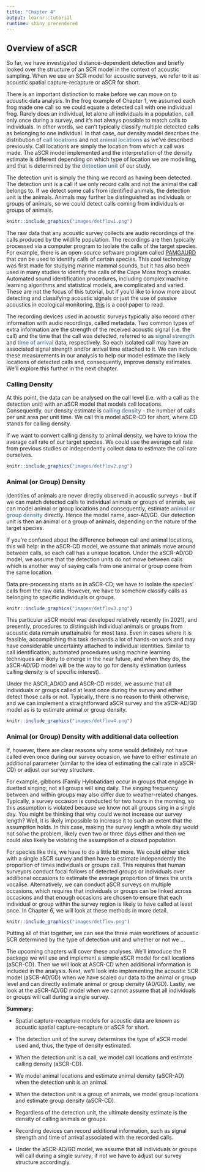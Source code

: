 ```yaml
---
title: "Chapter 4"
output: learnr::tutorial
runtime: shiny_prerendered
---
```


## Overview of aSCR

So far, we have investigated distance-dependent detection and briefly looked over the structure of an SCR model in the context of acoustic sampling. When we use an SCR model for acoustic surveys, we refer to it as acoustic spatial capture-recapture or aSCR for short. 

There is an important distinction to make before we can move on to acoustic data analysis. In the frog example of Chapter 1, we assumed each frog made one call so we could equate a detected call with one individual frog. Rarely does an individual, let alone all individuals in a population, call only once during a survey, and it's not always possible to match calls to individuals. In other words, we can't typically classify multiple detected calls as belonging to one individual. In that case, our density model describes the distribution of <span style="color:#668BA4;font-weight:bold;">call locations</span> and not <span style="color:#668BA4;font-weight:bold;">animal locations</span> as we've described previously. Call locations are simply the location from which a call was made. The aSCR model implemented and the interpretation of the density estimate is different depending on which type of location we are modelling, and that is determined by the <span style="color:#668BA4;font-weight:bold;">detection unit</span> of our study. 

The detection unit is simply the thing we record as having been detected. The detection unit is a call if we only record calls and not the animal the call belongs to. If we detect some calls from identified animals, the detection unit is the animals. Animals may further be distinguished as individuals or groups of animals, so we could detect calls coming from individuals or groups of animals. 

```r
knitr::include_graphics("images/detflow1.png")
```

The raw data that any acoustic survey collects are audio recordings of the calls produced by the wildlife population. The recordings are then typically processed via a computer program to isolate the calls of the target species. For example, there is an open-source software program called <a href="http://www.pamguard.org/" target="_blank">PAMGAURD</a> that can be used to identify calls of certain species. This cool technology was first made for studying marine mammal sounds, but it has also been used in many studies to identify the calls of the Cape Moss frog's croaks. Automated sound identification procedures, including complex machine learning algorithms and statistical models, are complicated and varied. These are not the focus of this tutorial, but if you'd like to know more about detecting and classifying acoustic signals or just the use of passive acoustics in ecological monitoring, <a href="https://besjournals.onlinelibrary.wiley.com/doi/full/10.1111/2041-210X.13101" target="_blank">this</a> is a cool paper to read. 

The recording devices used in acoustic surveys typically also record other information with audio recordings, called metadata. Two common types of extra information are the strength of the received acoustic signal (i.e. the call) and the time that the call was detected, referred to as <span style="color:#668BA4;font-weight:bold;">signal strength</span> and <span style="color:#668BA4;font-weight:bold;">time of arrival</span> data, respectively. So each isolated call may have an associated signal strength and/or arrival time attached to it. We can include these measurements in our analysis to help our model estimate the likely locations of detected calls and, consequently, improve density estimates. We'll explore this further in the next chapter. 

### Calling Density 

At this point, the data can be analysed on the call level (i.e. with a call as the detection unit) with an aSCR model that models call locations. Consequently, our density estimate is <span style="color:#668BA4;font-weight:bold;">calling density</span> - the number of calls per unit area per unit time. We call this model aSCR-CD for short, where CD stands for calling density. 

If we want to convert calling density to animal density, we have to know the average call rate of our target species. We could use the average call rate from previous studies or independently collect data to estimate the call rate ourselves. 

```r
knitr::include_graphics("images/detflow2.png")
```

### Animal (or Group) Density 

Identities of animals are never directly observed in acoustic surveys - but if we can match detected calls to individual animals or groups of animals, we can model animal or group locations and consequently, estimate <span style="color:#668BA4;font-weight:bold;">animal or group density</span> directly. Hence the model name, ascr-AD/GD. Our detection unit is then an animal or a group of animals, depending on the nature of the target species. 

If you're confused about the difference between call and animal locations, this will help: in the aSCR-CD model, we assume that animals move around between calls, so each call has a unique location. Under the aSCR-AD/GD model, we assume that the detection units do not move between calls which is another way of saying calls from one animal or group come from the same location.  

Data pre-processing starts as in aSCR-CD; we have to isolate the species' calls from the raw data. However, we have to somehow classify calls as belonging to specific individuals or groups. 

```r
knitr::include_graphics("images/detflow3.png")
```

This particular aSCR model was developed relatively recently (in 2021), and presently, procedures to distinguish individual animals or groups from acoustic data remain unattainable for most taxa. Even in cases where it is feasible, accomplishing this task demands a lot of hands-on work and may have considerable uncertainty attached to individual identities. Similar to call identification, automated procedures using machine learning techniques are likely to emerge in the near future, and when they do, the aSCR-AD/GD model will be the way to go for density estimation (unless calling density is of specific interest).  

Under the ASCR_AD/GD and ASCR-CD model, we assume that all individuals or groups called at least once during the survey and either detect those calls or not. Typically, there is no reason to think otherwise, and we can implement a straightforward aSCR survey and the aSCR-AD/GD model as is to estimate animal or group density. 

```r
knitr::include_graphics("images/detflow4.png")
```

### Animal (or Group) Density with additional data collection

If, however, there are clear reasons why some would definitely not have called even once during our survey occasion, we have to either estimate an additional parameter (similar to the idea of estimating the call rate in aSCR-CD) or adjust our survey structure. 

For example, gibbons (Family Hylobatidae) occur in groups that engage in duetted singing; not all groups will sing daily. The singing frequency between and within groups may also differ due to weather-related changes. Typically, a survey occasion is conducted for two hours in the morning, so this assumption is violated because we know not all groups sing in a single day. You might be thinking that why could we not increase our survey length? Well, it is likely impossible to increase it to such an extent that the assumption holds. In this case, making the survey length a whole day would not solve the problem, likely even two or three days either and then we could also likely be violating the assumption of a closed population. 

For species like this, we have to do a little bit more. We could either stick with a single aSCR survey and then have to estimate independently the proportion of times individuals or groups call. This requires that human surveyors conduct focal follows of detected groups or individuals over additional occasions to estimate the average proportion of times the units vocalise. Alternatively, we can conduct aSCR surveys on multiple occasions, which requires that individuals or groups can be linked across occasions and that enough occasions are chosen to ensure that each individual or group within the survey region is likely to have called at least once. In Chapter 6, we will look at these methods in more detail. 

```r
knitr::include_graphics("images/detflow.png")
```

Putting all of that together, we can see the three main workflows of acoustic SCR determined by the type of detection unit and whether or not we ... 

The upcoming chapters will cover these analyses. We'll introduce the R package we will use and implement a simple aSCR model for call locations (aSCR-CD). Then we will look at ASCR-CD when additional information is included in the analysis. Next, we'll look into implementing the acoustic SCR model (aSCR-AD/GD) when we have scaled our data to the animal or group level and can directly estimate animal or group density (AD/GD). Lastly, we look at the aSCR-AD/GD model when we cannot assume that all individuals or groups will call during a single survey. 

::: learnBox
**Summary:** 

- Spatial capture-recapture models for acoustic data are known as acoustic spatial capture-recapture or aSCR for short. 

- The detection unit of the survey determines the type of aSCR model used and, thus, the type of density estimated. 

- When the detection unit is a call, we model call locations and estimate calling density (aSCR-CD).

- We model animal locations and estimate animal density (aSCR-AD) when the detection unit is an animal.

- When the detection unit is a group of animals, we model group locations and estimate group density (aSCR-CD).

- Regardless of the detection unit, the ultimate density estimate is the density of calling animals or groups. 

- Recording devices can record additional information, such as signal strength and time of arrival associated with the recorded calls. 

- Under the aSCR-AD/GD model, we assume that all individuals or groups will call during a single survey; if not we have to adjust our survey structure accordingly. 

:::





